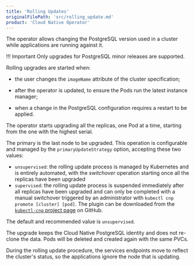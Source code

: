 ```yaml
---
title: 'Rolling Updates'
originalFilePath: 'src/rolling_update.md'
product: 'Cloud Native Operator'
---
```


The operator allows changing the PostgreSQL version used in a cluster while
applications are running against it.

!!! Important
    Only upgrades for PostgreSQL minor releases are supported.

Rolling upgrades are started when:

-   the user changes the `imageName` attribute of the cluster specification;

-   after the operator is updated, to ensure the Pods run the latest instance
    manager;

-   when a change in the PostgreSQL configuration requires a restart to be
    applied.

The operator starts upgrading all the replicas, one Pod at a time, starting
from the one with the highest serial.

The primary is the last node to be upgraded. This operation is configurable and
managed by the `primaryUpdateStrategy` option, accepting these two values:

-   `unsupervised`: the rolling update process is managed by Kubernetes
    and is entirely automated, with the *switchover* operation
    starting once all the replicas have been upgraded
-   `supervised`: the rolling update process is suspended immediately
    after all replicas have been upgraded and can only be completed
    with a manual switchover triggered by an administrator with
    `kubectl cnp promote [cluster] [pod]`. The plugin can be downloaded from the
    [`kubectl-cnp` project page](https://github.com/EnterpriseDB/kubectl-cnp)
    on GitHub.

The default and recommended value is `unsupervised`.

The upgrade keeps the Cloud Native PostgreSQL identity and does not
re-clone the data. Pods will be deleted and created again with the same PVCs.

During the rolling update procedure, the services endpoints move to reflect
the cluster's status, so the applications ignore the node that
is updating.